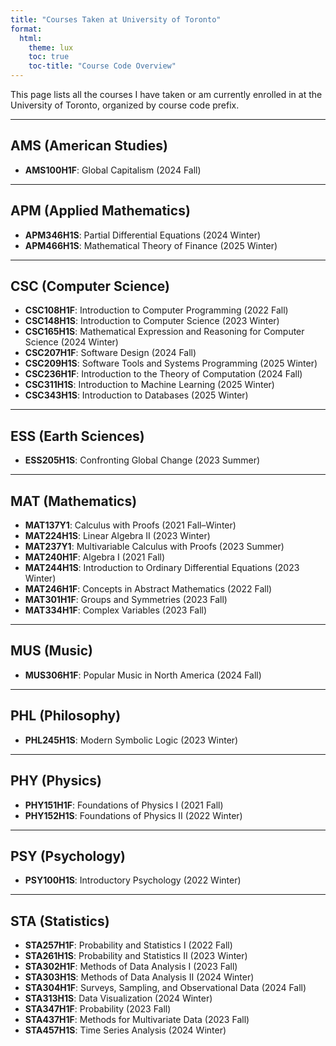 ```yaml
---
title: "Courses Taken at University of Toronto"
format:
  html:
    theme: lux
    toc: true
    toc-title: "Course Code Overview"
---
```


This page lists all the courses I have taken or am currently enrolled in at the University of Toronto, organized by course code prefix.

---

## **AMS (American Studies)**
- **AMS100H1F**: Global Capitalism (2024 Fall)  

---

## **APM (Applied Mathematics)**
- **APM346H1S**: Partial Differential Equations (2024 Winter)  
- **APM466H1S**: Mathematical Theory of Finance (2025 Winter)  

---

## **CSC (Computer Science)**
- **CSC108H1F**: Introduction to Computer Programming (2022 Fall)  
- **CSC148H1S**: Introduction to Computer Science (2023 Winter)  
- **CSC165H1S**: Mathematical Expression and Reasoning for Computer Science (2024 Winter)  
- **CSC207H1F**: Software Design (2024 Fall)  
- **CSC209H1S**: Software Tools and Systems Programming (2025 Winter)  
- **CSC236H1F**: Introduction to the Theory of Computation (2024 Fall)  
- **CSC311H1S**: Introduction to Machine Learning (2025 Winter)  
- **CSC343H1S**: Introduction to Databases (2025 Winter)  

---

## **ESS (Earth Sciences)**
- **ESS205H1S**: Confronting Global Change (2023 Summer)  

---

## **MAT (Mathematics)**
- **MAT137Y1**: Calculus with Proofs (2021 Fall–Winter)  
- **MAT224H1S**: Linear Algebra II (2023 Winter)  
- **MAT237Y1**: Multivariable Calculus with Proofs (2023 Summer)  
- **MAT240H1F**: Algebra I (2021 Fall)  
- **MAT244H1S**: Introduction to Ordinary Differential Equations (2023 Winter)  
- **MAT246H1F**: Concepts in Abstract Mathematics (2022 Fall)  
- **MAT301H1F**: Groups and Symmetries (2023 Fall)  
- **MAT334H1F**: Complex Variables (2023 Fall)  

---

## **MUS (Music)**
- **MUS306H1F**: Popular Music in North America (2024 Fall)  

---

## **PHL (Philosophy)**
- **PHL245H1S**: Modern Symbolic Logic (2023 Winter)  

---

## **PHY (Physics)**
- **PHY151H1F**: Foundations of Physics I (2021 Fall)  
- **PHY152H1S**: Foundations of Physics II (2022 Winter)  

---

## **PSY (Psychology)**
- **PSY100H1S**: Introductory Psychology (2022 Winter)  

---

## **STA (Statistics)**
- **STA257H1F**: Probability and Statistics I (2022 Fall)  
- **STA261H1S**: Probability and Statistics II (2023 Winter)  
- **STA302H1F**: Methods of Data Analysis I (2023 Fall)  
- **STA303H1S**: Methods of Data Analysis II (2024 Winter)  
- **STA304H1F**: Surveys, Sampling, and Observational Data (2024 Fall)  
- **STA313H1S**: Data Visualization (2024 Winter)  
- **STA347H1F**: Probability (2023 Fall)  
- **STA437H1F**: Methods for Multivariate Data (2023 Fall)  
- **STA457H1S**: Time Series Analysis (2024 Winter)  